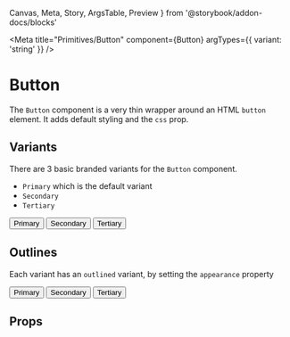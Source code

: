   Canvas,
  Meta,
  Story,
  ArgsTable,
  Preview
} from '@storybook/addon-docs/blocks'



<Meta
  title="Primitives/Button"
  component={Button}
  argTypes={{
    variant: 'string'
  }}
/>

# Button

The `Button` component is a very thin wrapper around an HTML `button` element. It adds default styling and the `css` prop.

## Variants

There are 3 basic branded variants for the `Button` component.

- `Primary` which is the default variant
- `Secondary`
- `Tertiary`

<Preview>
  <Story name="Basic">
    <Flex
      css={{
        borderWidth: 1,
        flexDirection: 'row',
        justifyContent: 'space-between',
        width: '500px'
      }}
    >
      <Button css={{ mb: '$2' }}>Primary</Button>
      <Button css={{ mb: '$2' }} variant={'secondary'}>
        Secondary
      </Button>
      <Button css={{ mb: '$2' }} variant={'tertiary'}>
        Tertiary
      </Button>
    </Flex>
  </Story>
</Preview>

## Outlines

Each variant has an `outlined` variant, by setting the `appearance` property

<Preview>
  <Story name="Outline">
    <Flex
      css={{
        borderWidth: 1,
        flexDirection: 'row',
        justifyContent: 'space-between',
        width: '500px'
      }}
    >
      <Button css={{ mb: '$2' }} appearance="outline">
        Primary
      </Button>
      <Button css={{ mb: '$2' }} variant={'secondary'} appearance="outline">
        Secondary
      </Button>
      <Button css={{ mb: '$2' }} variant={'tertiary'} appearance="outline">
        Tertiary
      </Button>
    </Flex>
  </Story>
</Preview>

## Props

<ArgsTable of={Button} />
